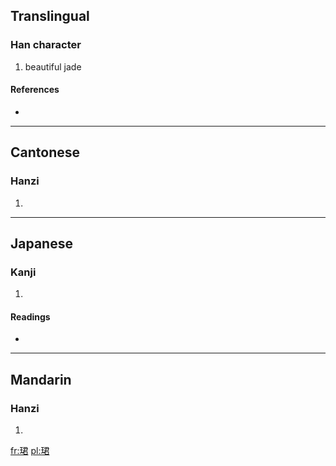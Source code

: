 ==Translingual==

===Han character===
{{Han char|rn=96|rad=玉|as=07|sn=11|four=1716<sub>7</sub>|canj=一土尸大口 (MGSKR)}}

# beautiful jade

====References====
* {{Han ref|kx=0732.150|dkj=20997|dj=1143.140|hdz=21119.010|uh=73FA|ud=29690|bh=D673|bd=54899}}

----

==Cantonese==

===Hanzi===
{{yue-hanzi|jyut=|y=gwan6}}

# {{defn|lang=yue|sort=玉07}}

----

==Japanese==

===Kanji===
{{ja-kanji|grade=|rs=玉07}}

# {{defn|lang=ja|sort=玉07}}

====Readings====
* {{ja-readings|on=[[くん]] (kun)|kun=}}

----

==Mandarin==

===Hanzi===
{{cmn-hanzi|pin=[[jùn]] ([[jun4]])|wg=chün<sup>4</sup>}}

# {{defn|lang=cmn|sort=玉07}}

[[fr:珺]]
[[pl:珺]]